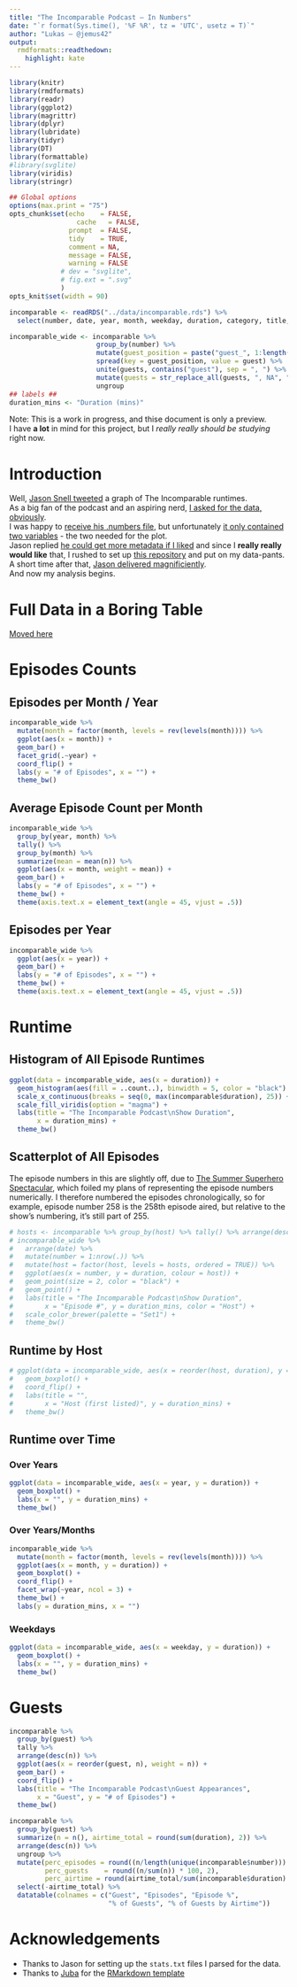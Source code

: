 ```yaml
---
title: "The Incomparable Podcast — In Numbers"
date: "`r format(Sys.time(), '%F %R', tz = 'UTC', usetz = T)`"
author: "Lukas — @jemus42"
output:
  rmdformats::readthedown:
    highlight: kate
---
```


```r
library(knitr)
library(rmdformats)
library(readr)
library(ggplot2)
library(magrittr)
library(dplyr)
library(lubridate)
library(tidyr)
library(DT)
library(formattable)
#library(svglite)
library(viridis)
library(stringr)

## Global options
options(max.print = "75")
opts_chunk$set(echo    = FALSE,
	             cache   = FALSE,
               prompt  = FALSE,
               tidy    = TRUE,
               comment = NA,
               message = FALSE,
               warning = FALSE
             # dev = "svglite",
             # fig.ext = ".svg"
             )
opts_knit$set(width = 90)

incomparable <- readRDS("../data/incomparable.rds") %>%
  select(number, date, year, month, weekday, duration, category, title, topic, host, guest)

incomparable_wide <- incomparable %>%
                      group_by(number) %>%
                      mutate(guest_position = paste("guest_", 1:length(guest))) %>%
                      spread(key = guest_position, value = guest) %>%
                      unite(guests, contains("guest"), sep = ", ") %>%
                      mutate(guests = str_replace_all(guests, ", NA", "")) %>%
                      ungroup
## labels ##
duration_mins <- "Duration (mins)"
```

Note: This is a work in progress, and thise document is only a preview.  
I have **a lot** in mind for this project, but I *really really should be studying* right now.

# Introduction

Well, [Jason Snell tweeted](https://twitter.com/jsnell/status/700864025949655040) a graph of The Incomparable runtimes.  
As a big fan of the podcast and an aspiring nerd, [I asked for the data, obviously](https://twitter.com/Jemus42/status/700864609083850753).  
I was happy to [receive his .numbers file](https://twitter.com/jsnell/status/700864809537970176), but unfortunately [it only contained two variables](https://twitter.com/Jemus42/status/700870531697004544) - the two needed for the plot.  
Jason replied [he could get more metadata if I liked](https://twitter.com/jsnell/status/700870702367318017) and since I **really really would like** that, I rushed to set up [this repository](https://github.com/jemus42/theincompaRable) and put on my data-pants.  
A short time after that, [Jason delivered magnificiently](https://twitter.com/jsnell/status/700882298795765761).  
And now my analysis begins.

# Full Data in a Boring Table

[Moved here](http://rpubs.com/jemus42/incomparable-raw)

# Episodes Counts

## Episodes per Month / Year

```r
incomparable_wide %>%
  mutate(month = factor(month, levels = rev(levels(month)))) %>%
  ggplot(aes(x = month)) +
  geom_bar() +
  facet_grid(.~year) +
  coord_flip() +
  labs(y = "# of Episodes", x = "") +
  theme_bw()
```

## Average Episode Count per Month

```r
incomparable_wide %>%
  group_by(year, month) %>%
  tally() %>%
  group_by(month) %>%
  summarize(mean = mean(n)) %>%
  ggplot(aes(x = month, weight = mean)) +
  geom_bar() +
  labs(y = "# of Episodes", x = "") +
  theme_bw() +
  theme(axis.text.x = element_text(angle = 45, vjust = .5))
```

## Episodes per Year

```r
incomparable_wide %>%
  ggplot(aes(x = year)) +
  geom_bar() +
  labs(y = "# of Episodes", x = "") +
  theme_bw() +
  theme(axis.text.x = element_text(angle = 45, vjust = .5))
```

# Runtime

## Histogram of All Episode Runtimes

```r
ggplot(data = incomparable_wide, aes(x = duration)) +
  geom_histogram(aes(fill = ..count..), binwidth = 5, color = "black") +
  scale_x_continuous(breaks = seq(0, max(incomparable$duration), 25)) +
  scale_fill_viridis(option = "magma") +
  labs(title = "The Incomparable Podcast\nShow Duration",
       x = duration_mins) +
  theme_bw()
```

## Scatterplot of All Episodes

The episode numbers in this are slightly off, due to [The Summer Superhero Spectacular](http://dump.jemu.name/nuwgL.png), which foiled my plans of representing the episode numbers numerically. I therefore numbered the episodes chronologically, so for example, episode number 258 is the 258th episode aired, but relative to the show's numbering, it's still part of 255.

```r
# hosts <- incomparable %>% group_by(host) %>% tally() %>% arrange(desc(n)) %>% extract2("host")
# incomparable_wide %>% 
#   arrange(date) %>%
#   mutate(number = 1:nrow(.)) %>%
#   mutate(host = factor(host, levels = hosts, ordered = TRUE)) %>%
#   ggplot(aes(x = number, y = duration, colour = host)) +
#   geom_point(size = 2, color = "black") +
#   geom_point() +
#   labs(title = "The Incomparable Podcast\nShow Duration",
#        x = "Episode #", y = duration_mins, color = "Host") +
#   scale_color_brewer(palette = "Set1") +
#   theme_bw()
```

## Runtime by Host

```r
# ggplot(data = incomparable_wide, aes(x = reorder(host, duration), y = duration)) +
#   geom_boxplot() +
#   coord_flip() +
#   labs(title = "",
#        x = "Host (first listed)", y = duration_mins) +
#   theme_bw()
```

## Runtime over Time

### Over Years

```r
ggplot(data = incomparable_wide, aes(x = year, y = duration)) +
  geom_boxplot() +
  labs(x = "", y = duration_mins) +
  theme_bw()
```

### Over Years/Months

```r
incomparable_wide %>%
  mutate(month = factor(month, levels = rev(levels(month)))) %>%
  ggplot(aes(x = month, y = duration)) +
  geom_boxplot() +
  coord_flip() +
  facet_wrap(~year, ncol = 3) +
  theme_bw() +
  labs(y = duration_mins, x = "")
```

### Weekdays

```r
ggplot(data = incomparable_wide, aes(x = weekday, y = duration)) +
  geom_boxplot() +
  labs(x = "", y = duration_mins) +
  theme_bw()
```

# Guests

```r
incomparable %>%
  group_by(guest) %>%
  tally %>%
  arrange(desc(n)) %>%
  ggplot(aes(x = reorder(guest, n), weight = n)) +
  geom_bar() +
  coord_flip() +
  labs(title = "The Incomparable Podcast\nGuest Appearances",
       x = "Guest", y = "# of Episodes") +
  theme_bw()

incomparable %>%
  group_by(guest) %>%
  summarize(n = n(), airtime_total = round(sum(duration), 2)) %>%
  arrange(desc(n)) %>%
  ungroup %>%
  mutate(perc_episodes = round((n/length(unique(incomparable$number))) * 100, 2),
         perc_guests    = round((n/sum(n)) * 100, 2),
         perc_airtime = round(airtime_total/sum(incomparable$duration) * 100, 2)) %>%
  select(-airtime_total) %>%
  datatable(colnames = c("Guest", "Episodes", "Episode %", 
                         "% of Guests", "% of Guests by Airtime"))
```

# Acknowledgements

- Thanks to Jason for setting up the `stats.txt` files I parsed for the data.
- Thanks to [Juba](https://twitter.com/lapply) for the [RMarkdown template](https://github.com/juba/rmdformats)
